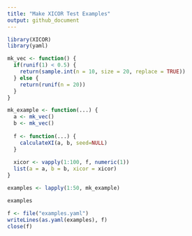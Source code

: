 ```yaml
---
title: "Make XICOR Test Examples"
output: github_document
---
```


```r
library(XICOR)
library(yaml)

mk_vec <- function() {
  if(runif(1) < 0.5) {
    return(sample.int(n = 10, size = 20, replace = TRUE))
  } else {
    return(runif(n = 20))
  }
}

mk_example <- function(...) {
  a <- mk_vec()
  b <- mk_vec()
  
  f <- function(...) {
    calculateXI(a, b, seed=NULL)
  }
  
  xicor <- vapply(1:100, f, numeric(1))
  list(a = a, b = b, xicor = xicor)
}

examples <- lapply(1:50, mk_example)

examples

f <- file("examples.yaml")
writeLines(as.yaml(examples), f)
close(f)
```
